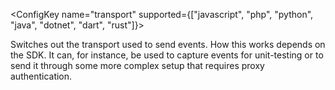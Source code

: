 
<ConfigKey name="transport" supported={["javascript", "php", "python", "java", "dotnet", "dart", "rust"]}>

  Switches out the transport used to send events. How this works depends on the SDK. It can, for instance, be used to capture events for unit-testing or to send it through some more complex setup that requires proxy authentication.

</ConfigKey>
